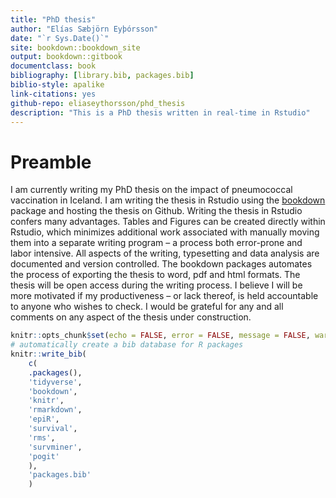 ```yaml
--- 
title: "PhD thesis"
author: "Elías Sæbjörn Eyþórsson"
date: "`r Sys.Date()`"
site: bookdown::bookdown_site
output: bookdown::gitbook
documentclass: book
bibliography: [library.bib, packages.bib]
biblio-style: apalike
link-citations: yes
github-repo: eliaseythorsson/phd_thesis
description: "This is a PhD thesis written in real-time in Rstudio"
---
```


# Preamble

I am currently writing my PhD thesis on the impact of pneumococcal vaccination in Iceland. I am writing the thesis in Rstudio using the [bookdown](https://bookdown.org/yihui/bookdown/) package and hosting the thesis on Github. Writing the thesis in Rstudio confers many advantages. Tables and Figures can be created directly within Rstudio, which minimizes additional work associated with manually moving them into a separate writing program -- a process both error-prone and labor intensive. All aspects of the writing, typesetting and data analysis are documented and version controlled. The bookdown packages automates the process of exporting the thesis to word, pdf and html formats. The thesis will be open access during the writing process. I believe I will be more motivated if my productiveness -- or lack thereof, is held accountable to anyone who wishes to check. I would be grateful for any and all comments on any aspect of the thesis under construction.

```r
knitr::opts_chunk$set(echo = FALSE, error = FALSE, message = FALSE, warning = FALSE)
# automatically create a bib database for R packages
knitr::write_bib(
    c(
    .packages(),
    'tidyverse',
    'bookdown',
    'knitr',
    'rmarkdown',
    'epiR',
    'survival',
    'rms',
    'survminer',
    'pogit'
    ),
    'packages.bib'
    )
```

